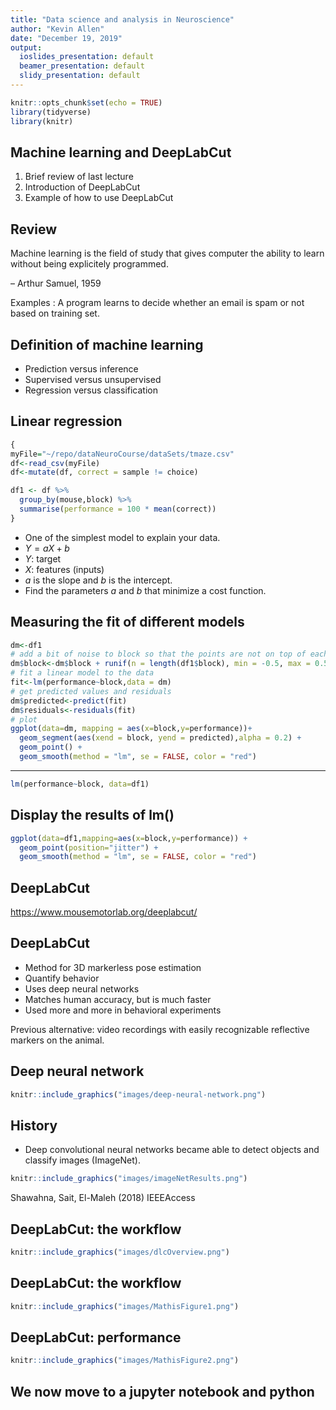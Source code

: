 ```yaml
---
title: "Data science and analysis in Neuroscience"
author: "Kevin Allen"
date: "December 19, 2019"
output:
  ioslides_presentation: default
  beamer_presentation: default
  slidy_presentation: default
---
```


```r
knitr::opts_chunk$set(echo = TRUE)
library(tidyverse)
library(knitr)
```

## Machine learning and DeepLabCut

1. Brief review of last lecture
2. Introduction of DeepLabCut
3. Example of how to use DeepLabCut

## Review

Machine learning is the field of study that gives computer the ability to learn without being explicitely programmed.

-- Arthur Samuel, 1959

Examples : A program learns to decide whether an email is spam or not based on training set. 

## Definition of machine learning

* Prediction versus inference
* Supervised versus unsupervised
* Regression versus classification

## Linear regression

```r
{
myFile="~/repo/dataNeuroCourse/dataSets/tmaze.csv" 
df<-read_csv(myFile)
df<-mutate(df, correct = sample != choice)

df1 <- df %>% 
  group_by(mouse,block) %>% 
  summarise(performance = 100 * mean(correct))
}
```

* One of the simplest model to explain your data.
* $Y = aX + b$
* $Y$: target
* $X$: features (inputs)
* $a$ is the slope and $b$ is the intercept.
* Find the parameters $a$ and $b$ that minimize a cost function.


## Measuring the fit of different models

```r
dm<-df1
# add a bit of noise to block so that the points are not on top of each other
dm$block<-dm$block + runif(n = length(df1$block), min = -0.5, max = 0.5)
# fit a linear model to the data
fit<-lm(performance~block,data = dm)
# get predicted values and residuals
dm$predicted<-predict(fit)
dm$residuals<-residuals(fit)
# plot 
ggplot(data=dm, mapping = aes(x=block,y=performance))+
  geom_segment(aes(xend = block, yend = predicted),alpha = 0.2) +
  geom_point() +
  geom_smooth(method = "lm", se = FALSE, color = "red")
```

***

```r
lm(performance~block, data=df1)
```

## Display the results of lm()

```r
ggplot(data=df1,mapping=aes(x=block,y=performance)) +
  geom_point(position="jitter") +
  geom_smooth(method = "lm", se = FALSE, color = "red")
```

## DeepLabCut

[https://www.mousemotorlab.org/deeplabcut/](https://www.mousemotorlab.org/deeplabcut/)

## DeepLabCut

* Method for 3D markerless pose estimation
* Quantify behavior
* Uses deep neural networks
* Matches human accuracy, but is much faster
* Used more and more in behavioral experiments

Previous alternative: video recordings with easily recognizable reflective markers on the animal.


## Deep neural network

```r
knitr::include_graphics("images/deep-neural-network.png")
```


## History

* Deep convolutional neural networks became able to detect objects and classify images (ImageNet).

```r
knitr::include_graphics("images/imageNetResults.png")
```

Shawahna, Sait, El-Maleh (2018) IEEEAccess



## DeepLabCut: the workflow


```r
knitr::include_graphics("images/dlcOverview.png")
```


## DeepLabCut: the workflow


```r
knitr::include_graphics("images/MathisFigure1.png")
```


## DeepLabCut: performance

```r
knitr::include_graphics("images/MathisFigure2.png")
```

## We now move to a jupyter notebook and python
